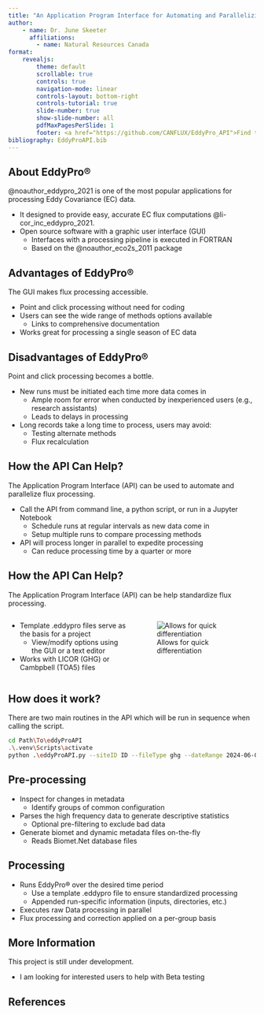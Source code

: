 ```yaml
---
title: "An Application Program Interface for Automating and Parallelizing EddyPro&reg;"
author:
    - name: Dr. June Skeeter
      affiliations:
        - name: Natural Resources Canada
format: 
    revealjs:
        theme: default
        scrollable: true
        controls: true
        navigation-mode: linear
        controls-layout: bottom-right
        controls-tutorial: true
        slide-number: true
        show-slide-number: all
        pdfMaxPagesPerSlide: 1
        footer: <a href="https://github.com/CANFLUX/EddyPro_API">Find the repo here</a>
bibliography: EddyProAPI.bib
---
```



## About EddyPro&reg;


@noauthor_eddypro_2021 is one of the most popular applications for processing Eddy Covariance (EC) data.

* It designed to provide easy, accurate EC flux computations @li-cor_inc_eddypro_2021.
* Open source software with a graphic user interface (GUI)
    * Interfaces with a processing pipeline is executed in FORTRAN
    * Based on the @noauthor_eco2s_2011 package


## Advantages of EddyPro&reg;


The GUI makes flux processing accessible.

* Point and click processing without need for coding
* Users can see the wide range of methods options available
    * Links to comprehensive documentation
* Works great for processing a single season of EC data

## Disadvantages of EddyPro&reg;

Point and click processing becomes a bottle.

* New runs must be initiated each time more data comes in
    + Ample room for error when conducted by inexperienced users (e.g., research assistants)
    + Leads to delays in processing
* Long records take a long time to process, users may avoid:
    + Testing alternate methods 
    + Flux recalculation


## How the API Can Help?

The Application Program Interface (API) can be used to automate and parallelize flux processing. 

* Call the API from command line, a python script, or run in a Jupyter Notebook
    * Schedule runs at regular intervals as new data come in
    * Setup multiple runs to compare processing methods
* API will process longer in parallel to expedite processing
    * Can reduce processing time by a quarter or more


## How the API Can Help?

The Application Program Interface (API) can be help standardize flux processing. 


:::: {.columns}

::: {.column width="50%"}

* Template .eddypro files serve as the basis for a project
    * View/modify options using the GUI or a text editor
* Works with LICOR (GHG) or Cambpbell (TOA5) files

:::

::: {.column width="50%"}

![Allows for quick differentiation](images/Compare.png)

:::
::::

## How does it work?

There are two main routines in the API which will be run in sequence when calling the script.

```bash
cd Path\To\eddyProAPI
.\.venv\Scripts\activate
python .\eddyProAPI.py --siteID ID --fileType ghg --dateRange 2024-06-01 2024-08-31
```

## Pre-processing

* Inspect for changes in metadata
    * Identify groups of common configuration
* Parses the high frequency data to generate descriptive statistics
    * Optional pre-filtering to exclude bad data
* Generate biomet and dynamic metadata files on-the-fly
    * Reads Biomet.Net database files
    
## Processing

* Runs EddyPro&reg; over the desired time period
    * Use a template .eddypro file to ensure standardized processing
    * Appended run-specific information (inputs, directories, etc.)
* Executes raw Data processing in parallel
* Flux processing and correction applied on a per-group basis

## More Information

This project is still under development.

* I am looking for interested users to help with Beta testing



## References

::: {#refs}
:::